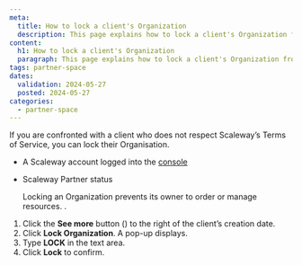 ```yaml
---
meta:
  title: How to lock a client's Organization
  description: This page explains how to lock a client's Organization from the Partner Space.
content:
  h1: How to lock a client's Organization
  paragraph: This page explains how to lock a client's Organization from the Partner Space.
tags: partner-space 
dates:
  validation: 2024-05-27
  posted: 2024-05-27
categories:
  - partner-space
---
```


If you are confronted with a client who does not respect Scaleway’s Terms of Service, you can lock their Organisation. 

<Macro id="requirements" />

- A Scaleway account logged into the [console](https://console.scaleway.com)
- Scaleway Partner status

  <Message type="important">
     Locking an Organization prevents its owner to order or manage resources. .
    </Message>

1. Click the **See more** button (<Icon name="more" />) to the right of the client’s creation date. 
2. Click **Lock Organization**. A pop-up displays.
3. Type **LOCK** in the text area.
4. Click **Lock** to confirm. 
